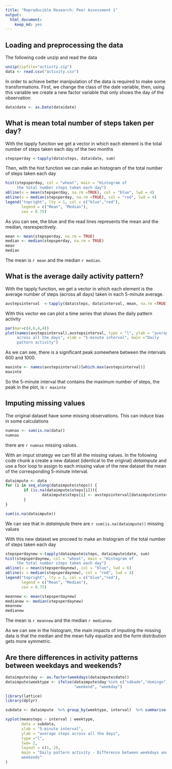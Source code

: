 ```yaml
---
title: "Reproducible Research: Peer Assessment 1"
output: 
  html_document: 
    keep_md: yes
---
```



## **Loading and preprocessing the data**

The following code unzip and read the data
```r
unzip(zipfile="activity.zip")
data <- read.csv("activity.csv")
```

In order to achieve better manipulation of the data is required to make some transformations. First, we change the class of the date variable, then, using this variable we create a new factor variable that only shows the day of the observation 

```r
data$date <- as.Date(data$date)
```


## **What is mean total number of steps taken per day?**     

With the tapply function we get a vector in which each element is the total number of steps taken each day of the two months

```r
stepsperday <-tapply(data$steps, data$date, sum)
```

Then, with the hist function we can make an histogram of the total number of steps taken each day 

```r
hist(stepsperday, col = "wheat", main = "Histogram of 
     the total number steps taken each day")
abline(v = mean(stepsperday, na.rm =TRUE), col = "blue", lwd = 4)
abline(v = median(stepsperday, na.rm =TRUE), col = "red", lwd = 4)
legend("topright", lty = 1, col = c("blue","red"), 
       legend = c("Mean", "Median"),
       cex = 0.75)
```

As you can see, the blue and the read lines represents the mean and the median, resrespectively.


```r
mean <- mean(stepsperday, na.rm = TRUE) 
median <- median(stepsperday, na.rm = TRUE)
mean
median
```

The mean is `r mean` and the median `r median`.

  
## **What is the average daily activity pattern?**   

With the tapply function, we get a vector in which each element is the average  number of steps (across all days) taken in each 5-minute average.

```r
avstepsinterval  <-tapply(data$steps, data$interval, mean, na.rm =TRUE)
```

With this vector we can plot a time series that shows the daily pattern activity
```r
par(mar=c(4,6,4,4))
plot(names(avstepsinterval),avstepsinterval, type = "l", ylab = "average steps
     across all the days", xlab = "5-minute interval", main ="Daily 
     pattern activity")

```

As we can see, there is a significant peak somewhere between the intervals 600 and 1000. 
```r

maxinte <- names(avstepsinterval)[which.max(avstepsinterval)]
maxinte
```

So the 5-minute interval that contains the maximum number of steps, the peak in the plot, is `r maxinte`


## **Imputing missing values**   
 
The original dataset have some missing observations. This can induce bias in some calculations
 
```r
numnas <- sum(is.na(data))
numnas
``` 

there are `r numnas` missing values.


With an imput strategy we can fill all the missing values. In the following code chunk a create a new dataset (identical to the original) *dataimpute* and use a foor loop to assign to each missing value of the new dataset the mean of the corresponding 5-minute interval.

```r
dataimpute <- data
for (i in seq_along(dataimpute$steps)) {
        if (is.na(dataimpute$steps[i])){
                dataimpute$steps[i] <- avstepsinterval[dataimpute$interval[i] ==                            names(avstepsinterval)]
        }
}
``` 


```r
sum(is.na(dataimpute))
``` 

We can see that in *dataimpute* there are `r sum(is.na(dataimpute))` missing values

With this new dataset we proceed to make an histogram of the total number of steps taken each day 

```r
stepsperdaynew <-tapply(dataimpute$steps, dataimpute$date, sum)
hist(stepsperdaynew, col = "wheat", main = "Histogram of 
     the total number steps taken each day")
abline(v = mean(stepsperdaynew), col = "blue", lwd = 6)
abline(v = median(stepsperdaynew), col = "red", lwd = 4)
legend("topright", lty = 1, col = c("blue","red"), 
       legend = c("Mean", "Median"),
       cex = 0.75)
```

```r
meannew <- mean(stepsperdaynew) 
medianew <- median(stepsperdaynew)
meannew
medianew
```

The mean is `r meannew` and the median `r medianew`.

As we can see in the histogram, the main impacts of imputing the missing data is that the median and the mean fully equalize and the form distribution gets more symmetric.


## **Are there differences in activity patterns between weekdays and weekends?**

```r
dataimpute$day <- as.factor(weekdays(dataimpute$date))
dataimpute$weektype <- ifelse(dataimpute$day %in% c("sábado","domingo"),
                              "weekend", "weekday")
```


```r
library(lattice)
library(dplyr)
```

```r
subdata <- dataimpute  %>% group_by(weektype, interval)  %>% summarise(meansteps = mean(steps))

xyplot(meansteps ~ interval | weektype,
       data = subdata,
       xlab = "5-minute interval", 
       ylab = "average steps across all the days",
       type ="l",
       lwd= 2,
       layout = c(1, 2),
       main = "Daily pattern activity - Difference between weekdays and 
       weekends"
)
```
